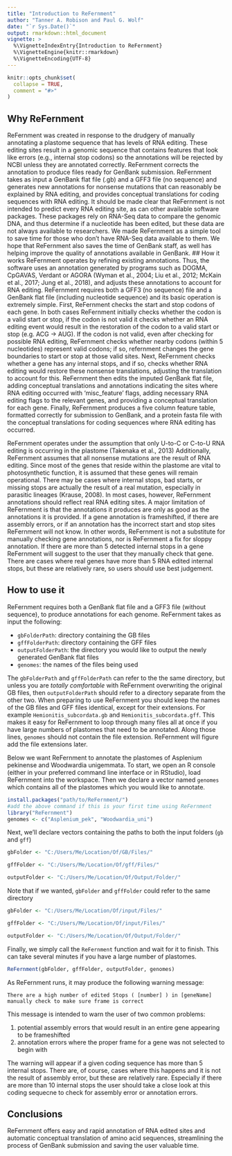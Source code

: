 ---
title: "Introduction to ReFernment"
author: "Tanner A. Robison and Paul G. Wolf"
date: "`r Sys.Date()`"
output: rmarkdown::html_document
vignette: >
  %\VignetteIndexEntry{Introduction to ReFernment}
  %\VignetteEngine{knitr::rmarkdown}
  %\VignetteEncoding{UTF-8}
---

```{r setup, include = FALSE}
knitr::opts_chunk$set(
  collapse = TRUE,
  comment = "#>"
)
```
## Why ReFernment
ReFernment was created in response to the drudgery of manually annotating a plastome sequence that has levels of RNA editing. These editing sites result in a 
genomic sequence that contains features that look like errors (e.g., internal stop codons) so the annotations will be rejected by NCBI unless they are annotated 
correctly. ReFernment corrects the annotation to produce files ready for GenBank submission. ReFernment takes as input a GenBank flat file (.gb) and a GFF3 file 
(no sequence) and generates new annotations for nonsense mutations that can reasonably be explained by RNA editing, and provides conceptual translations for 
coding sequences with RNA editing. It should be made clear that ReFernment is not intended to predict every RNA editing site, as can other available software 
packages. These packages rely on RNA-Seq data to compare the genomic DNA, and thus determine if a nucleotide has been edited, but these data are not always 
available to researchers. We made ReFernment as a simple tool to save time for those who don’t have RNA-Seq data available to them. We hope that ReFernment also 
saves the time of GenBank staff, as well has helping improve the quality of annotations available in GenBank.
## How it works
ReFernment operates by refining existing annotations. Thus, the software uses an annotation generated by programs such as DOGMA, CpGAVAS, Verdant or AGORA 
(Wyman et al., 2004; Liu et al., 2012; McKain et al., 2017; Jung et al., 2018), and adjusts these annotations to account for RNA editing. ReFernment requires 
both a GFF3 (no sequence) file and a GenBank flat file (including nucleotide sequence) and its basic operation is extremely simple. First, ReFernment checks the
start and stop codons of each gene. In both cases ReFernment initially checks whether the codon is a valid start or stop, if the codon is not valid it checks 
whether an RNA editing event would result in the restoration of the codon to a valid start or stop (e.g. ACG -> AUG). If the codon is not valid, even after checking 
for possible RNA editing, ReFernment checks whether nearby codons (within 5 nucleotides) represent valid codons; if so, refernment changes the gene boundaries to 
start or stop at those valid sites. Next, ReFernment checks whether a gene has any internal stops, and if so, checks whether RNA editing would restore these nonsense 
translations, adjusting the translation to account for this. ReFernment then edits the imputed GenBank flat file, adding conceptual translations and annotations 
indicating the sites where RNA editing occurred with ‘misc_feature’ flags, adding necessary RNA editing flags to the relevant genes, and providing a conceptual 
translation for each gene. Finally, ReFernment produces a five column feature table, formatted correctly for submission to GenBank, and a protein fasta file with the 
conceptual translations for coding sequences where RNA editing has occurred.

ReFernment operates under the assumption that only U-to-C or C-to-U RNA editing is occurring in the plastome (Takenaka et al., 2013) Additionally, ReFernment assumes 
that all nonsense mutations are the result of RNA editing. Since most of the genes that reside within the plastome are vital to photosynthetic function, it is assumed 
that these genes will remain operational. There may be cases where internal stops, bad starts, or missing stops are actually the result of a real mutation, especially 
in parasitic lineages (Krause, 2008). In most cases, however, ReFernment annotations should reflect real RNA editing sites. A major limitation of ReFernment is that the 
annotations it produces are only as good as the annotations it is provided. If a gene annotation is frameshifted, if there are assembly errors, or if an annotation has 
the incorrect start and stop sites ReFernment will not know. In other words, ReFernment is not a substitute for manually checking gene annotations, nor is ReFernment a 
fix for sloppy annotation. If there are more than 5 detected internal stops in a gene ReFernment will suggest to the user that they manually check that gene. There are 
cases where real genes have more than 5 RNA edited internal stops, but these are relatively rare, so users should use best judgement.

## How to use it
ReFernment requires both a GenBank flat file and a GFF3 file (without sequence), to produce annotations for each genome. ReFernment takes as input the following:

* `gbFolderPath`: directory containing the GB files
* `gffFolderPath`: directory containing the GFF files
* `outputFolderPath`: the directory you would like to output the newly generated GenBank flat files
* `genomes`: the names of the files being used

The `gbFolderPath` and `gffFolderPath` can refer to the the same directory, but unless you are *totally comfortable* with ReFernment overwriting the original GB files, 
then `outputFolderPath` should refer to a directory separate from the other two. When preparing to use ReFernment you should keep the names of the GB files and GFF files 
identical, except for their extensions. For example `Hemionitis_subcordata.gb` and `Hemionitis_subcordata.gff`. This makes it easy for ReFernment to loop through many 
files all at once if you have large numbers of plastomes that need to be annotated. Along those lines, `genomes` should not contain the file extension. ReFernment will 
figure add the file extensions later.

Below we want ReFernment to annotate the plastomes of Asplenium pekinense and Woodwardia unigemmata. To start, we open an R console (either in your preferred command line interface or in RStudio), 
load ReFernment into the workspace. Then we declare a vector named `genomes` which contains all of the plastomes which you would like to annotate. 

```r
install.packages("path/to/ReFernment/")
#add the above command if this is your first time using ReFernment
library("ReFernment")
genomes <- c("Asplenium_pek", "Woodwardia_uni")
```
Next, we'll declare vectors containing the paths to both the input folders (`gb` and `gff`)

```r
gbFolder <- "C:/Users/Me/Location/Of/GB/Files/"

gffFolder <- "C:/Users/Me/Location/Of/gff/Files/"

outputFolder <- "C:/Users/Me/Location/Of/Output/Folder/"
```
Note that if we wanted, `gbFolder` and `gffFolder` could refer to the same directory

```r
gbFolder <- "C:/Users/Me/Location/Of/input/Files/"

gffFolder <- "C:/Users/Me/Location/Of/input/Files/"

outputFolder <- "C:/Users/Me/Location/Of/Output/Folder/"
```
Finally, we simply call the `ReFernment` function and wait for it to finish. This can take several minutes if you have a large number of plastomes. 

```r
ReFernment(gbFolder, gffFolder, outputFolder, genomes)
```
As ReFernment runs, it may produce the following warning message:

```
There are a high number of edited Stops ( [number] ) in [geneName] manually check to make sure frame is correct
```

This message is intended to warn the user of two common problems:

1. potential assembly errors that would result in an entire gene appearing to be frameshifted
2. annotation errors where the proper frame for a gene was not selected to begin with

The warning will appear if a given coding sequence has more than 5 internal stops. There are, of course, cases where this happens and it is not the result of assembly error, 
but these are relatively rare. Especially if there are more than 10 internal stops the user should take a close look at this coding sequecne to check for assembly error or 
annotation errors. 

## Conclusions 
ReFernment offers easy and rapid annotation of RNA edited sites and automatic conceptual translation of amino acid sequences, streamlining the process of GenBank 
submission and saving the user valuable time. 